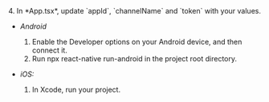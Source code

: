 <PlatformWrapper platform="react-native">
4.  In *App.tsx*, update `appId`, `channelName` and `token` with your values.

- *Android*

    1. Enable the Developer options on your Android device, and then connect it.
    1. Run npx react-native run-android in the project root directory.

- *iOS:*

    1. In Xcode, run your project.
</PlatformWrapper>
